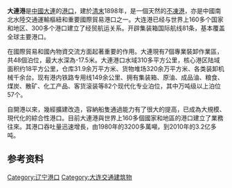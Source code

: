 {{Otheruses|大連港股份有限公司|subject=大連的港口|other=類似名的[[香港|香港]]上市公司}}
{{Infobox Port
|name=大连港
|locode=CNDAG<ref name="unlocode">{{Cite web|title=UNLOCODE (CN) - CHINA|url=https://service.unece.org/trade/locode/cn.htm|access-date=2021-09-09|work=service.unece.org|archive-date=2021-06-09|archive-url=https://web.archive.org/web/20210609211532/https://service.unece.org/trade/locode/cn.htm|dead-url=no}}</ref>
|country={{PRC}}
|location=[[辽宁省|辽宁省]][[大连市|大连市]]
|image=大连港候船厅 - panoramio.jpg
|coordinates={{coord|38|55|N|121|41|E|scale:200000|display=inline,title}}
|containervolume=958.30万[[标准箱|标准箱]]（2016年<ref name="口岸年鉴2017" />）|opened=1899|cargotonnage=13,909.50万吨（2016年<ref name="口岸年鉴2017">{{cite book|author2=中国口岸协会|title=《中国口岸年鉴2017》|location=[[北京市|北京]]|publisher=[[中国海关出版社|中国海关出版社]]|date=2017.12|page=148|isbn=978-7-5175-0240-1|last=国家口岸管理办公室}}</ref>）}}
{{Infobox border port
|name                      = 大连水运（海港）口岸
|photo                     = 
|country                   = {{PRC}}
|location                  = [[辽宁省|辽宁省]][[大连市|大连市]]
|type                      = 国家一类水运口岸
|border_guard              = 辽宁省公安边防总队
|customs                   = [[大连海关|大连海关]]
|opened                    = 1960年
| stat_import-export_value = 
| stat_passenger           = 
| stat_cargo               = 
| stat_container           = 
| stat_vehicle             = 
| stat_year                = 
}}
'''大連港'''是[[中國|中國]][[大连市|大連]]的[[港口|港口]]，建於[[清末|清末]]1898年，是一個天然的[[不凍港|不凍港]]，亦是中國南北水陸交通運輸樞紐和重要國際貿易港口之一。大连港已经与世界上160多个国家和地区、300多个港口建立了经贸航运关系。开辟集装箱国际航线81条，基本覆盖全球主要港口。

在國際貿易和國內物資交流方面起著重要的作用。大連現有7個專業裝卸作業區，共48個泊位，最大水深為-17.5米。大連港口水域310多平方公里，核心港区陆域面积约18平方公里，仓库31.9余万平方米、货物堆场320余万平方米、各类装卸机械千余台。现有港内铁路专用线149余公里、拥有集装箱、原油、成品油、粮食、煤炭、散矿、化工产品、客货滚装等82个现代化专业泊位，其中万吨级以上泊位57个。

自開港以來，幾經擴建改造，容納船隻通過能力有了很大的提高，已成為大規模、現代化的綜合性港口。目前大連港與世界上160多個國家和地區的港口建立了業務往來。其港口吞吐量迅速增長，由1980年的3200多萬噸，到2010年的3.2亿多吨。

==参考资料==
{{reflist}}

{{中华人民共和国港口}}
{{中华人民共和国国境口岸|水运}}

{{liaoning-stub}}
[[Category:辽宁港口|Category:辽宁港口]]
[[Category:大连交通建筑物|Category:大连交通建筑物]]